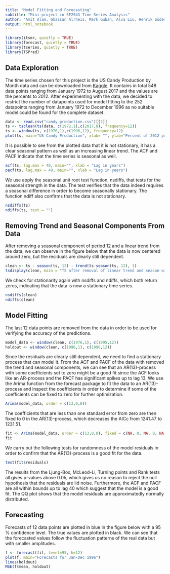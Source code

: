 ```yaml
---
title: "Model Fitting and Forecasting"
subtitle: "Mini-project in SF2943 Time Series Analysis"
author: "Amit Alam, Ghassan Alrheis, Mark Guban, Alva Liu, Henrik Söderheilm"
output: html_notebook
---
```


```r
library(itsmr, quietly = TRUE)
library(forecast, quietly = TRUE)
library(tseries, quietly = TRUE)
library(TSPred)
```


## Data Exploration

The time series chosen for this project is the US Candy Production by Month data and can be downloaded from [Kaggle](https://www.kaggle.com/rtatman/us-candy-production-by-month). It contains in total 548 data points ranging from January 1972 to August 2017 and the values are the percents to 2012. After experimenting with the data, we decided to restrict the number of datapoints used for model fitting to the 252 datapoints ranging from January 1972 to December 1996 as no suitable model could be found for the complete dataset.

```r
data <- read.csv("candy_production.csv")[[2]]
ts <- tsclean(ts(data, c(1972,1),c(2017,8), frequency=12))
ts <- window(ts, c(1976,1),c(1996,12), frequency=12)
plot(ts, main="US Candy Production", xlab= "", ylab="Percent of 2012 production")
```

It is possible to see from the plotted data that it is not stationary, it has a clear seasonal pattern as well as an increasing linear trend. The ACF and PACF indicate that the time series is seasonal as well. 

```r
acf(ts, lag.max = 40, main="", xlab = "Lag in years")
pacf(ts, lag.max = 40, main="", xlab = "Lag in years")
```

We use apply the seasonal unit root test function, nsdiffs, that tests for the seasonal strength in the data. The test verifies that the data indeed requires a seasonal difference in order to become seasonally stationary. The function ndiff also confirms that the data is not stationary.

```r
nsdiffs(ts)
ndiffs(ts, test = "")
```

## Removing Trend and Seasonal Components From Data

After removing a seasonal component of period 12 and a linear trend from the data, we can observe in the figure below that the data is now centered around zero, but the residuals are clearly still dependent.

```r
clean <- ts - season(ts, 12) - trend(ts-season(ts, 12), 1) 
tsdisplay(clean, main = "TS after removal of linear trend and season with period 12", lag.max = 40)
```

We check for stationarity again with nsdiffs and ndiffs, which both return zeros, indicating that the data is now a stationary time series.

```r
nsdiffs(clean)
ndiffs(clean)
```

## Model Fitting

The last 12 data points are removed from the data in order to be used for verifying the accuracy of the predictions.

```r
model_data <- window(clean, c(1976,1), c(1995,12))
holdout <- window(clean, c(1996,1), c(1996,12))
```

Since the residuals are clearly still dependent, we need to find a stationary process that can model it. From the ACF and PACF of the data with removed the trend and seasonal components, we can see that an AR(13)-process with some coefficients set to zero might be a good fit since the ACF looks like an AR-process and the PACF has significant spikes up to lag 13. We use the Arima function from the forecast package to fit the data to an AR(13)-process and inspect the coefficients in order to determine if some of the coefficients can be fixed to zero for further optimization. 

```r
Arima(model_data, order = c(13,0,0))
```

The coefficients that are less than one standard error from zero are then fixed to 0 in the AR(13)-process, which decreases the AICc from 1241.47 to 1231.51. 

```r
fit <- Arima(model_data, order = c(13,0,0), fixed = c(NA, 0, NA, 0, NA, 0, 0, 0, NA, NA, NA, NA, NA, 0), transform.pars = FALSE)
fit
```

We carry out the following tests for randomness of the model residuals in order to confirm that the AR(13)-process is a good fit for the data.

```r
test(fit$residuals)
```

The results from the Ljung-Box, McLeod-Li, Turning points and Rank tests all gives p-values above 0.05, which gives us no reason to reject the null hypothesis that the residuals are iid noise. Furthermore, the ACF and PACF are all within bounds up to lag 40 which suggest that the model is a good fit. The QQ plot shows that the model residuals are approximatedly normally distributed. 

## Forecasting

Forecasts of 12 data points are plotted in blue in the figure below with a 95 % confidence level. The true values are plotted in black. We can see that the forecasted values follow the fluctuation patterns of the real data but with smaller amplitudes.   

```r
f <- forecast(fit, level=95, h=12)
plot(f, main="Forecasts for Jan-Dec 1996")
lines(holdout)
MSE(f$mean, holdout)
```



